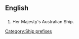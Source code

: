 {{wikipedia|Her Majesty's Australian Ship}}
==English==
==={{initialism}}===
#Her Majesty's Australian Ship.

[[Category:Ship prefixes]]